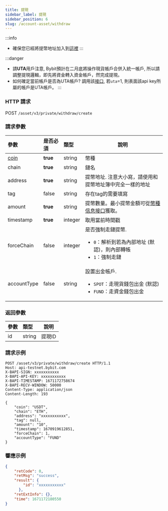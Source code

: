 ```yaml
---
title: 提現
sidebar_label: 提現
sidebar_position: 6
slug: /account-asset/withdraw
---
```


:::info
* 確保您已經將提幣地址加入到<a href="https://www.bybit.com/user/assets/money-address">這裡</a>
:::

:::danger
* 請**UTA**用戶注意, Bybit預計在二月底將操作現貨帳戶合併入統一帳戶, 所以請調整提現邏輯，即先將資金轉入資金帳戶，然完成提現。
* 如何確定當前帳戶是否為UTA帳戶? 調用該[接口](apikey-info#), 若`uta`=1, 則表面該api key所屬的帳戶是UTA帳戶。
:::

### HTTP 請求
POST `/asset/v3/private/withdraw/create`

### 請求參數
| 參數 | 是否必須 | 類型 | 說明|
|:----- |:-------|:-----|------ |
|[coin](enum#coin) |<b>true</b> |string |幣種|
|chain|<b>true</b>|string|鏈名|
|address|<b>true</b>|string| 提幣地址. 注意大小寫，請使用和提幣地址簿中完全一樣的地址 |
|tag|false|string|存在tag的需要填寫|
|amount|<b>true</b>|string|提幣數量。最小提幣金額可從[幣種信息接口](coin-info#)獲取。|
|timestamp|<b>true</b>|integer|取用當前時間戳|
|forceChain|false|integer|是否強制走鏈提幣. <ul><li>`0`：解析到若為內部地址 (默認)，則內部轉帳</li><li>`1`：強制走鏈</li></ul>|
|accountType|false|string |設置出金帳戶. <ul><li>`SPOT`：走現貨錢包出金 (默認)</li><li>`FUND`：走資金錢包出金</li></ul>|

### 返回參數
| 參數 | 類型 | 說明|
|:----- |:-----|----- |
|id|string|提現ID |

### 請求示例

```http
POST /asset/v3/private/withdraw/create HTTP/1.1
Host: api-testnet.bybit.com
X-BAPI-SIGN: xxxxxxxxxxx
X-BAPI-API-KEY: xxxxxxxxxxx
X-BAPI-TIMESTAMP: 1671172758674
X-BAPI-RECV-WINDOW: 50000
Content-Type: application/json
Content-Length: 193

{
    "coin": "USDT",
    "chain": "ETH",
    "address": "xxxxxxxxxxx",
    "tag": null,
    "amount": "10",
    "timestamp": 1670919612851,
    "forceChain": 1,
    "accountType": "FUND"
}
```

### 響應示例

```json
{
    "retCode": 0,
    "retMsg": "success",
    "result": {
        "id": "xxxxxxxxxxx"
      },
    "retExtInfo": {},
    "time": 1671172180550
}
```